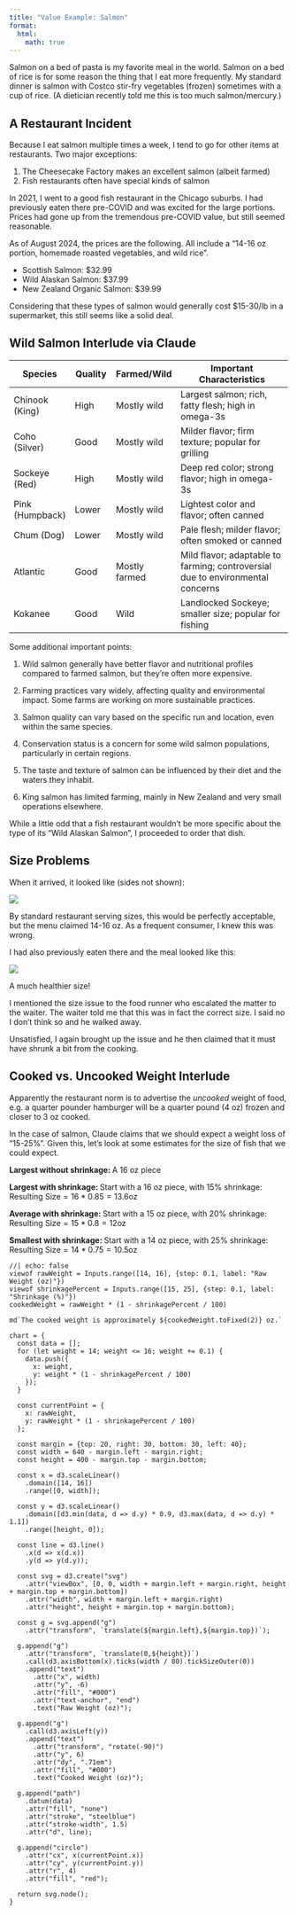 ```yaml
---
title: "Value Example: Salmon"
format:
  html:
    math: true
---
```

Salmon on a bed of pasta is my favorite meal in the world. Salmon on a bed of rice is for some reason the thing that I eat more frequently. My standard dinner is salmon with Costco stir-fry vegetables (frozen) sometimes with a cup of rice. (A dietician recently told me this is too much salmon/mercury.)

## A Restaurant Incident
Because I eat salmon multiple times a week, I tend to go for other items at restaurants. Two major exceptions: 

1. The Cheesecake Factory makes an excellent salmon (albeit farmed)
2. Fish restaurants often have special kinds of salmon

In 2021, I went to a good fish restaurant in the Chicago suburbs. I had previously eaten there pre-COVID and was excited for the large portions. Prices had gone up from the tremendous pre-COVID value, but still seemed reasonable. 

As of August 2024, the prices are the following. All include a "14-16 oz portion, homemade roasted vegetables, and wild rice". 

- Scottish Salmon: $32.99 
- Wild Alaskan Salmon: $37.99
- New Zealand Organic Salmon: $39.99

Considering that these types of salmon would generally cost $15-30/lb in a supermarket, this still seems like a solid deal. 

::: {.callout-tip collapse="true"}
## Wild Salmon Interlude via Claude
| Species | Quality | Farmed/Wild | Important Characteristics |
|---------|---------|-------------|---------------------------|
| Chinook (King) | High | Mostly wild | Largest salmon; rich, fatty flesh; high in omega-3s |
| Coho (Silver) | Good | Mostly wild | Milder flavor; firm texture; popular for grilling |
| Sockeye (Red) | High | Mostly wild | Deep red color; strong flavor; high in omega-3s |
| Pink (Humpback) | Lower | Mostly wild | Lightest color and flavor; often canned |
| Chum (Dog) | Lower | Mostly wild | Pale flesh; milder flavor; often smoked or canned |
| Atlantic | Good | Mostly farmed | Mild flavor; adaptable to farming; controversial due to environmental concerns |
| Kokanee | Good | Wild | Landlocked Sockeye; smaller size; popular for fishing |

Some additional important points:

1. Wild salmon generally have better flavor and nutritional profiles compared to farmed salmon, but they're often more expensive.

2. Farming practices vary widely, affecting quality and environmental impact. Some farms are working on more sustainable practices.

3. Salmon quality can vary based on the specific run and location, even within the same species.

4. Conservation status is a concern for some wild salmon populations, particularly in certain regions.

5. The taste and texture of salmon can be influenced by their diet and the waters they inhabit.

6. King salmon has limited farming, mainly in New Zealand and very small operations elsewhere.

:::

While a little odd that a fish restaurant wouldn't be more specific about the type of its "Wild Alaskan Salmon", I proceeded to order that dish. 

## Size Problems

When it arrived, it looked like (sides not shown): 

![](assets/salmon/restaurant.jpeg)

By standard restaurant serving sizes, this would be perfectly acceptable, but the menu claimed 14-16 oz. As a frequent consumer, I knew this was wrong. 

I had also previously eaten there and the meal looked like this: 

![](assets/salmon/restaurantbefore.jpg)

A much healthier size! 

I mentioned the size issue to the food runner who escalated the matter to the waiter. The waiter told me that this was in fact the correct size. I said no I don't think so and he walked away. 

Unsatisfied, I again brought up the issue and he then claimed that it must have shrunk a bit from the cooking. 

::: {.callout-tip collapse="true"}
## Cooked vs. Uncooked Weight Interlude

Apparently the restaurant norm is to advertise the *uncooked* weight of food, e.g. a quarter pounder hamburger will be a quarter pound (4 oz) frozen and closer to 3 oz cooked. 
:::

In the case of salmon, Claude claims that we should expect a weight loss of "15-25%". Given this, let's look at some estimates for the size of fish that we could expect. 

**Largest without shrinkage: **
A 16 oz piece

**Largest with shrinkage: **
Start with a 16 oz piece, with 15% shrinkage: 
$\text{Resulting Size} = 16*0.85 = 13.6 \text{oz}$

**Average with shrinkage: **
Start with a 15 oz piece, with 20% shrinkage: 
$\text{Resulting Size} = 15*0.8 = 12 \text{oz}$

**Smallest with shrinkage: **
Start with a 14 oz piece, with 25% shrinkage: 
$\text{Resulting Size} = 14*0.75 = 10.5 \text{oz}$

```ojs
//| echo: false
viewof rawWeight = Inputs.range([14, 16], {step: 0.1, label: "Raw Weight (oz)"})
viewof shrinkagePercent = Inputs.range([15, 25], {step: 0.1, label: "Shrinkage (%)"})
cookedWeight = rawWeight * (1 - shrinkagePercent / 100)

md`The cooked weight is approximately ${cookedWeight.toFixed(2)} oz.`

chart = {
  const data = [];
  for (let weight = 14; weight <= 16; weight += 0.1) {
    data.push({
      x: weight,
      y: weight * (1 - shrinkagePercent / 100)
    });
  }

  const currentPoint = {
    x: rawWeight,
    y: rawWeight * (1 - shrinkagePercent / 100)
  };

  const margin = {top: 20, right: 30, bottom: 30, left: 40};
  const width = 640 - margin.left - margin.right;
  const height = 400 - margin.top - margin.bottom;

  const x = d3.scaleLinear()
    .domain([14, 16])
    .range([0, width]);

  const y = d3.scaleLinear()
    .domain([d3.min(data, d => d.y) * 0.9, d3.max(data, d => d.y) * 1.1])
    .range([height, 0]);

  const line = d3.line()
    .x(d => x(d.x))
    .y(d => y(d.y));

  const svg = d3.create("svg")
    .attr("viewBox", [0, 0, width + margin.left + margin.right, height + margin.top + margin.bottom])
    .attr("width", width + margin.left + margin.right)
    .attr("height", height + margin.top + margin.bottom);

  const g = svg.append("g")
    .attr("transform", `translate(${margin.left},${margin.top})`);

  g.append("g")
    .attr("transform", `translate(0,${height})`)
    .call(d3.axisBottom(x).ticks(width / 80).tickSizeOuter(0))
    .append("text")
      .attr("x", width)
      .attr("y", -6)
      .attr("fill", "#000")
      .attr("text-anchor", "end")
      .text("Raw Weight (oz)");

  g.append("g")
    .call(d3.axisLeft(y))
    .append("text")
      .attr("transform", "rotate(-90)")
      .attr("y", 6)
      .attr("dy", ".71em")
      .attr("fill", "#000")
      .text("Cooked Weight (oz)");

  g.append("path")
    .datum(data)
    .attr("fill", "none")
    .attr("stroke", "steelblue")
    .attr("stroke-width", 1.5)
    .attr("d", line);

  g.append("circle")
    .attr("cx", x(currentPoint.x))
    .attr("cy", y(currentPoint.y))
    .attr("r", 4)
    .attr("fill", "red");

  return svg.node();
}
```